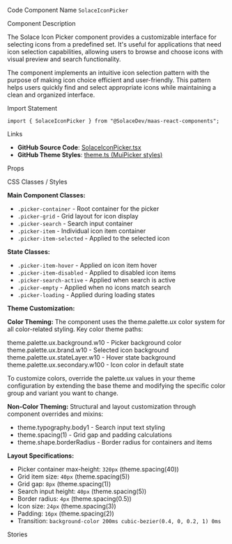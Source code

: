 
<Meta of={SolaceIconPickerStories} />

<Title>Icon Picker</Title>

<Description of={SolaceIconPickerStories} />

<Subtitle>Code Component Name</Subtitle>
`SolaceIconPicker`

<Subtitle>Component Description</Subtitle>

The Solace Icon Picker component provides a customizable interface for selecting icons from a predefined set. It's useful for applications that need icon selection capabilities, allowing users to browse and choose icons with visual preview and search functionality.

The component implements an intuitive icon selection pattern with the purpose of making icon choice efficient and user-friendly. This pattern helps users quickly find and select appropriate icons while maintaining a clean and organized interface.

<Subtitle>Import Statement</Subtitle>

```tsx
import { SolaceIconPicker } from "@SolaceDev/maas-react-components";
```

<Subtitle>Links</Subtitle>

- **GitHub Source Code**: [SolaceIconPicker.tsx](https://github.com/SolaceDev/maas-react-components/blob/main/src/components/form/SolacePicker.tsx)
- **GitHub Theme Styles**: <a href="https://github.com/SolaceDev/maas-react-components/blob/main/src/resources/theme.ts#:~:text=MuiPicker" target="_blank">theme.ts (MuiPicker styles)</a>

<Subtitle>Props</Subtitle>

<ArgTypes of={SolaceIconPickerStories} />

<Subtitle>CSS Classes / Styles</Subtitle>

**Main Component Classes:**

- `.picker-container` - Root container for the picker
- `.picker-grid` - Grid layout for icon display
- `.picker-search` - Search input container
- `.picker-item` - Individual icon item container
- `.picker-item-selected` - Applied to the selected icon

**State Classes:**

- `.picker-item-hover` - Applied on icon item hover
- `.picker-item-disabled` - Applied to disabled icon items
- `.picker-search-active` - Applied when search is active
- `.picker-empty` - Applied when no icons match search
- `.picker-loading` - Applied during loading states

**Theme Customization:**

**Color Theming:**
The component uses the theme.palette.ux color system for all color-related styling. Key color theme paths:

<div style={{ display: "flex", alignItems: "center", margin: "8px 0" }}>
	<div
		style={{
			width: "16px",
			height: "16px",
			backgroundColor: "#FFFFFF",
			border: "1px solid rgba(0,0,0,0.2)",
			borderRadius: "3px",
			marginRight: "8px"
		}}
	></div>
	<span>theme.palette.ux.background.w10 - Picker background color</span>
</div>
<div style={{ display: "flex", alignItems: "center", margin: "8px 0" }}>
	<div
		style={{
			width: "16px",
			height: "16px",
			backgroundColor: "#E3F2FD",
			border: "1px solid rgba(0,0,0,0.2)",
			borderRadius: "3px",
			marginRight: "8px"
		}}
	></div>
	<span>theme.palette.ux.brand.w10 - Selected icon background</span>
</div>
<div style={{ display: "flex", alignItems: "center", margin: "8px 0" }}>
	<div
		style={{
			width: "16px",
			height: "16px",
			backgroundColor: "rgba(0, 0, 0, 0.04)",
			border: "1px solid rgba(0,0,0,0.2)",
			borderRadius: "3px",
			marginRight: "8px"
		}}
	></div>
	<span>theme.palette.ux.stateLayer.w10 - Hover state background</span>
</div>
<div style={{ display: "flex", alignItems: "center", margin: "8px 0" }}>
	<div
		style={{
			width: "16px",
			height: "16px",
			backgroundColor: "#757575",
			border: "1px solid rgba(0,0,0,0.2)",
			borderRadius: "3px",
			marginRight: "8px"
		}}
	></div>
	<span>theme.palette.ux.secondary.w100 - Icon color in default state</span>
</div>

To customize colors, override the palette.ux values in your theme configuration by extending the base theme and modifying the specific color group and variant you want to change.

**Non-Color Theming:**
Structural and layout customization through component overrides and mixins:

- theme.typography.body1 - Search input text styling
- theme.spacing(1) - Grid gap and padding calculations
- theme.shape.borderRadius - Border radius for containers and items

**Layout Specifications:**

- Picker container max-height: `320px` (theme.spacing(40))
- Grid item size: `40px` (theme.spacing(5))
- Grid gap: `8px` (theme.spacing(1))
- Search input height: `40px` (theme.spacing(5))
- Border radius: `4px` (theme.spacing(0.5))
- Icon size: `24px` (theme.spacing(3))
- Padding: `16px` (theme.spacing(2))
- Transition: `background-color 200ms cubic-bezier(0.4, 0, 0.2, 1) 0ms`

<Subtitle>Stories</Subtitle>

<CustomStories />
